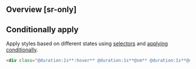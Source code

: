 ## Overview [sr-only]
<Overview/>

## Conditionally apply
Apply styles based on different states using [selectors](/guide/state-selectors) and [applying conditionally](/guide/applying-conditionally).
```html
<div class="@duration:1s**:hover** @duration:1s**@sm** @duration:1s**@dark** @duration:1s**@print**">…</div>
```

